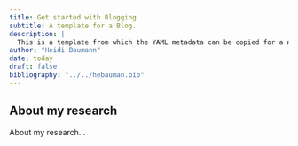 ```yaml
---
title: Get started with Blogging
subtitle: A template for a Blog.
description: |
  This is a template from which the YAML metadata can be copied for a new   blog post.
author: "Heidi Baumann"
date: today
draft: false
bibliography: "../../hebauman.bib"
---
```


## About my research

About my research...
